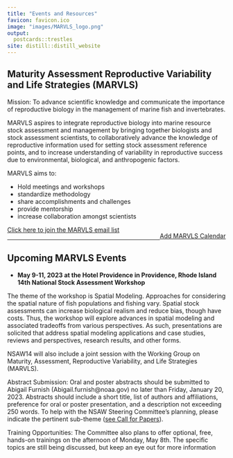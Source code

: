 ```yaml
---
title: "Events and Resources"
favicon: favicon.ico
image: "images/MARVLS_logo.png"
output:
  postcards::trestles
site: distill::distill_website
---
```


<script>
$('#button').click(function(){
    $('#wrapper').toggle();
});  
</script>
<style>
#wrapper {
  display:none
} 
.button {
  background-color: #4CAF50;
  border-radius: 12px;
  border: none;
  color: white;
  padding: 10px 32px;
  text-align: center;
  text-decoration: none;
  display: inline-block;
  font-size: 16px;
  margin: 4px 2px;
  cursor: pointer;
}
</style>

<div>
## Maturity Assessment Reproductive Variability and Life Strategies (MARVLS)

Mission: To advance scientific knowledge and communicate the importance of reproductive biology in the management of marine fish and invertebrates.

MARVLS aspires to integrate reproductive biology into marine resource stock assessment and management by bringing together biologists and stock assessment scientists, to collaboratively advance the knowledge of reproductive information used for setting stock assessment reference points, and to increase understanding of variability in reproductive success due to environmental, biological, and anthropogenic factors.

MARVLS aims to:

- Hold meetings and workshops
- standardize methodology
- share accomplishments and challenges
- provide mentorship
- increase collaboration amongst scientists

<div style="float: left">[Click here to join the MARVLS email list](https://docs.google.com/spreadsheets/d/1SaHmhj6l6d6JybSbwJNL1zyfqPBK0upNVHZ_64Bf3TI/edit#gid=0)</div> 
</div>
<div style="float: right">[Add MARVLS Calendar](https://calendar.google.com/calendar/u/0?cid=Y19mbGJnaTAybGI5ajV2Y2VnZ3ZkN2txMG03a0Bncm91cC5jYWxlbmRhci5nb29nbGUuY29t)
</div>

<p></p>
<br/>
<hr>

## Upcoming MARVLS Events


* **May 9-11, 2023 at the Hotel Providence in Providence, Rhode Island 14th National Stock Assessment Workshop**
        
The theme of the workshop is Spatial Modeling.  Approaches for considering the spatial nature of fish populations and fishing vary.  Spatial stock assessments can increase biological realism and reduce bias, though have costs. Thus, the workshop will explore advances in spatial modeling and associated tradeoffs from various perspectives.  As such, presentations are solicited that address spatial modeling applications and case studies, reviews and perspectives, research results, and other forms.               
        
NSAW14 will also include a joint session with the Working Group on Maturity, Assessment, Reproductive Variability, and Life Strategies (MARVLS).  
                
Abstract Submission:  Oral and poster abstracts should be submitted to Abigail Furnish (Abigail.furnish@noaa.gov) no later than Friday, January 20, 2023.  Abstracts should include a short title, list of authors and affiliations, preference for oral or poster presentation, and a description not exceeding 250 words. To help with the NSAW Steering Committee’s planning, please indicate the pertinent sub-theme ([see Call for Papers](https://drive.google.com/file/d/1QvuXZk2C7CR_uVubmQ8IztJq6R8zyDJJ/view?usp=sharing)). 
        
 
Training Opportunities: The Committee also plans to offer optional, free, hands-on trainings on the afternoon of Monday, May 8th.  The specific topics are still being discussed, but keep an eye out for more information

      
</div>  

<br/><br/>





